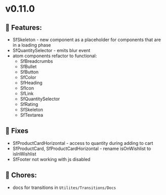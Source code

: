 
<Meta title="Releases/v0.11.0 - Latest/Change log" />

# v0.11.0

## 🚀 Features:

- SfSkeleton - new component as a placeholder for components that are in a loading phase
- SfQuantitySelector - emits blur event
- atom components refactor to functional:
  - SfBreadcrumbs
  - SfBullet
  - SfButton
  - SfColor
  - SfHeading
  - SfIcon
  - SfLink
  - SfQuantitySelector
  - SfRating
  - SfSkeleton
  - SfTextarea

## 🐛 Fixes

- SfProductCardHorizontal - access to quantity during adding to cart
- SfProductCard, SfProductCardHorizontal - rename isOnWishlist to isInWishlist
- SfFooter not working with js disabled

## 🧹 Chores:

- docs for transitions in `Utilites/Transitions/Docs`
